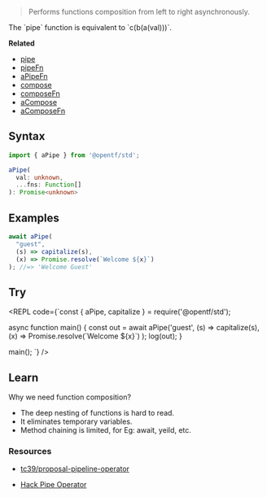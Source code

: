 
> Performs functions composition from left to right asynchronously.

<Callout type="default">
  The `pipe` function is equivalent to `c(b(a(val)))`.
</Callout>

**Related**

- [pipe](/Function/pipe)
- [pipeFn](/Function/pipeFn)
- [aPipeFn](/Async/aPipeFn)
- [compose](/Function/compose)
- [composeFn](/Function/composeFn)
- [aCompose](/Async/aCompose)
- [aComposeFn](/Async/aComposeFn)

## Syntax

```ts
import { aPipe } from '@opentf/std';

aPipe(
  val: unknown,
  ...fns: Function[]
): Promise<unknown>
```

## Examples

```ts
await aPipe(
  "guest",
  (s) => capitalize(s),
  (x) => Promise.resolve(`Welcome ${x}`)
); //=> 'Welcome Guest'
```

## Try

<REPL code={`const { aPipe, capitalize } = require('@opentf/std');

async function main() {
const out = await aPipe('guest',
(s) => capitalize(s),
(x) => Promise.resolve(\`Welcome \${x}\`)
);
log(out);
}

main();
`} />

## Learn

Why we need function composition?

- The deep nesting of functions is hard to read.
- It eliminates temporary variables.
- Method chaining is limited, for Eg: await, yeild, etc.

### Resources

- [tc39/proposal-pipeline-operator](https://github.com/tc39/proposal-pipeline-operator)

- [Hack Pipe Operator](https://docs.hhvm.com/hack/expressions-and-operators/pipe)
